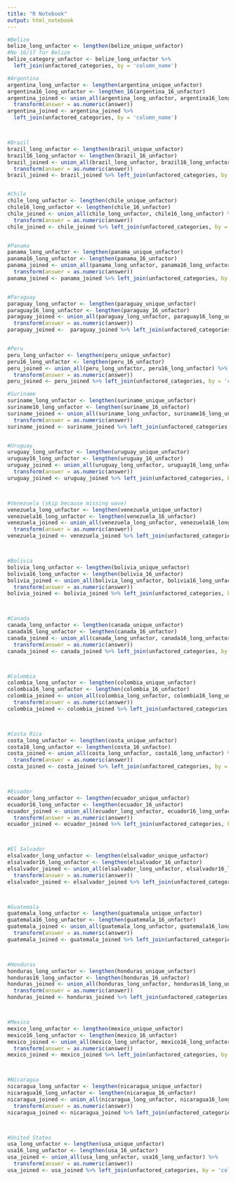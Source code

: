 ```yaml
---
title: "R Notebook"
output: html_notebook
---
```



```r
#Belize
belize_long_unfactor <- lengthen(belize_unique_unfactor)
#No 16/17 for Belize
belize_category_unfactor <- belize_long_unfactor %>%
  left_join(unfactored_categories, by = 'column_name')

#Argentina
argentina_long_unfactor <- lengthen(argentina_unique_unfactor)
argentina16_long_unfactor <- lengthen_16(argentina_16_unfactor)
argentina_joined <- union_all(argentina_long_unfactor, argentina16_long_unfactor) %>% 
  transform(answer = as.numeric(answer))
argentina_joined <- argentina_joined %>%
  left_join(unfactored_categories, by = 'column_name')



#Brazil
brazil_long_unfactor <- lengthen(brazil_unique_unfactor)
brazil16_long_unfactor <- lengthen(brazil_16_unfactor)
brazil_joined <- union_all(brazil_long_unfactor, brazil16_long_unfactor) %>% 
  transform(answer = as.numeric(answer))
brazil_joined <- brazil_joined %>% left_join(unfactored_categories, by = 'column_name')


#Chile
chile_long_unfactor <- lengthen(chile_unique_unfactor)
chile16_long_unfactor <- lengthen(chile_16_unfactor)
chile_joined <- union_all(chile_long_unfactor, chile16_long_unfactor) %>% 
  transform(answer = as.numeric(answer))
chile_joined <- chile_joined %>% left_join(unfactored_categories, by = 'column_name')


#Panama
panama_long_unfactor <- lengthen(panama_unique_unfactor)
panama16_long_unfactor <- lengthen(panama_16_unfactor)
panama_joined <- union_all(panama_long_unfactor, panama16_long_unfactor) %>% 
  transform(answer = as.numeric(answer))
panama_joined <- panama_joined %>% left_join(unfactored_categories, by = 'column_name')


#Paraguay
paraguay_long_unfactor <- lengthen(paraguay_unique_unfactor)
paraguay16_long_unfactor <- lengthen(paraguay_16_unfactor)
paraguay_joined <- union_all(paraguay_long_unfactor, paraguay16_long_unfactor) %>% 
  transform(answer = as.numeric(answer))
paraguay_joined <-  paraguay_joined %>% left_join(unfactored_categories, by = 'column_name')


#Peru
peru_long_unfactor <- lengthen(peru_unique_unfactor)
peru16_long_unfactor <- lengthen(peru_16_unfactor)
peru_joined <- union_all(peru_long_unfactor, peru16_long_unfactor) %>% 
  transform(answer = as.numeric(answer))
peru_joined <- peru_joined %>% left_join(unfactored_categories, by = 'column_name')

#Suriname
suriname_long_unfactor <- lengthen(suriname_unique_unfactor)
suriname16_long_unfactor <- lengthen(suriname_16_unfactor)
suriname_joined <- union_all(suriname_long_unfactor, suriname16_long_unfactor) %>% 
  transform(answer = as.numeric(answer))
suriname_joined <- suriname_joined %>% left_join(unfactored_categories, by = 'column_name')


#Uruguay
uruguay_long_unfactor <- lengthen(uruguay_unique_unfactor)
uruguay16_long_unfactor <- lengthen(uruguay_16_unfactor)
uruguay_joined <- union_all(uruguay_long_unfactor, uruguay16_long_unfactor) %>% 
  transform(answer = as.numeric(answer))
uruguay_joined <- uruguay_joined %>% left_join(unfactored_categories, by = 'column_name')



#Venezuela (skip because missing wave)
venezuela_long_unfactor <- lengthen(venezuela_unique_unfactor)
venezuela16_long_unfactor <- lengthen(venezuela_16_unfactor)
venezuela_joined <- union_all(venezuela_long_unfactor, venezuela16_long_unfactor) %>% 
  transform(answer = as.numeric(answer))
venezuela_joined <- venezuela_joined %>% left_join(unfactored_categories, by = 'column_name')



#Bolivia
bolivia_long_unfactor <- lengthen(bolivia_unique_unfactor)
bolivia16_long_unfactor <- lengthen(bolivia_16_unfactor)
bolivia_joined <- union_all(bolivia_long_unfactor, bolivia16_long_unfactor) %>% 
  transform(answer = as.numeric(answer))
bolivia_joined <- bolivia_joined %>% left_join(unfactored_categories, by = 'column_name')



#Canada
canada_long_unfactor <- lengthen(canada_unique_unfactor)
canada16_long_unfactor <- lengthen(canada_16_unfactor)
canada_joined <- union_all(canada_long_unfactor, canada16_long_unfactor) %>% 
  transform(answer = as.numeric(answer))
canada_joined <- canada_joined %>% left_join(unfactored_categories, by = 'column_name')



#Colombia
colombia_long_unfactor <- lengthen(colombia_unique_unfactor)
colombia16_long_unfactor <- lengthen(colombia_16_unfactor)
colombia_joined <- union_all(colombia_long_unfactor, colombia16_long_unfactor) %>% 
  transform(answer = as.numeric(answer))
colombia_joined <- colombia_joined %>% left_join(unfactored_categories, by = 'column_name')



#Costa Rica
costa_long_unfactor <- lengthen(costa_unique_unfactor)
costa16_long_unfactor <- lengthen(costa_16_unfactor)
costa_joined <- union_all(costa_long_unfactor, costa16_long_unfactor) %>% 
  transform(answer = as.numeric(answer))
costa_joined <- costa_joined %>% left_join(unfactored_categories, by = 'column_name')



#Ecuador
ecuador_long_unfactor <- lengthen(ecuador_unique_unfactor)
ecuador16_long_unfactor <- lengthen(ecuador_16_unfactor)
ecuador_joined <- union_all(ecuador_long_unfactor, ecuador16_long_unfactor) %>% 
  transform(answer = as.numeric(answer))
ecuador_joined <- ecuador_joined %>% left_join(unfactored_categories, by = 'column_name')



#El Salvador
elsalvador_long_unfactor <- lengthen(elsalvador_unique_unfactor)
elsalvador16_long_unfactor <- lengthen(elsalvador_16_unfactor)
elsalvador_joined <- union_all(elsalvador_long_unfactor, elsalvador16_long_unfactor) %>% 
  transform(answer = as.numeric(answer))
elsalvador_joined <- elsalvador_joined %>% left_join(unfactored_categories, by = 'column_name')



#Guatemala
guatemala_long_unfactor <- lengthen(guatemala_unique_unfactor)
guatemala16_long_unfactor <- lengthen(guatemala_16_unfactor)
guatemala_joined <- union_all(guatemala_long_unfactor, guatemala16_long_unfactor) %>% 
  transform(answer = as.numeric(answer))
guatemala_joined <- guatemala_joined %>% left_join(unfactored_categories, by = 'column_name')



#Honduras
honduras_long_unfactor <- lengthen(honduras_unique_unfactor)
honduras16_long_unfactor <- lengthen(honduras_16_unfactor)
honduras_joined <- union_all(honduras_long_unfactor, honduras16_long_unfactor) %>% 
  transform(answer = as.numeric(answer))
honduras_joined <- honduras_joined %>% left_join(unfactored_categories, by = 'column_name')



#Mexico
mexico_long_unfactor <- lengthen(mexico_unique_unfactor)
mexico16_long_unfactor <- lengthen(mexico_16_unfactor)
mexico_joined <- union_all(mexico_long_unfactor, mexico16_long_unfactor) %>% 
  transform(answer = as.numeric(answer))
mexico_joined <- mexico_joined %>% left_join(unfactored_categories, by = 'column_name')



#Nicaragua
nicaragua_long_unfactor <- lengthen(nicaragua_unique_unfactor)
nicaragua16_long_unfactor <- lengthen(nicaragua_16_unfactor)
nicaragua_joined <- union_all(nicaragua_long_unfactor, nicaragua16_long_unfactor) %>% 
  transform(answer = as.numeric(answer))
nicaragua_joined <- nicaragua_joined %>% left_join(unfactored_categories, by = 'column_name')



#United States
usa_long_unfactor <- lengthen(usa_unique_unfactor)
usa16_long_unfactor <- lengthen(usa_16_unfactor)
usa_joined <- union_all(usa_long_unfactor, usa16_long_unfactor) %>% 
  transform(answer = as.numeric(answer))
usa_joined <- usa_joined %>% left_join(unfactored_categories, by = 'column_name')

```

